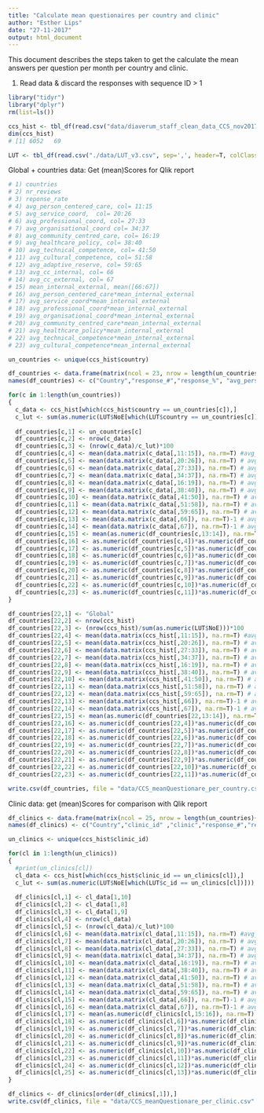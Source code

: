```yaml
---
title: "Calculate mean questionaires per country and clinic"
author: "Esther Lips"
date: "27-11-2017"
output: html_document
---
```


This document describes the steps taken to get the calculate the mean answers per question per month per country and clinic. 

1) Read data & discard the responses with sequence ID > 1


```r
library("tidyr")
library("dplyr")
rm(list=ls())
```

```r
ccs_hist <- tbl_df(read.csv("data/diaverum_staff_clean_data_CCS_nov2017.csv", sep=',', header=T, skip=2, colClasses = "character"))
dim(ccs_hist)
# [1] 6052   69

LUT <- tbl_df(read.csv("./data/LUT_v3.csv", sep=',', header=T, colClasses = "character"))
```

Global + countries data: Get (mean)Scores for Qlik report 
```r
# 1) countries
# 2) nr_reviews
# 3) reponse_rate
# 4) avg_person_centered_care, col= 11:15
# 5) avg_service_coord,  col= 20:26
# 6) avg_professional_coord, col= 27:33
# 7) avg_organisational_coord col= 34:37
# 8) avg_community_centred_care, col= 16:19
# 9) avg_healthcare_policy, col= 38:40
# 10) avg_technical_competence, col= 41:50
# 11) avg_cultural_competence, col= 51:58
# 12) avg_adaptive_reserve, col= 59:65
# 13) avg_cc_internal, col= 66
# 14) avg_cc_external, col= 67
# 15) mean_internal_external, mean([66:67])
# 16) avg_person_centered_care*mean_internal_external
# 17) avg_service_coord*mean_internal_external
# 18) avg_professional_coord*mean_internal_external
# 19) avg_organisational_coord*mean_internal_external
# 20) avg_community_centred_care*mean_internal_external
# 21) avg_healthcare_policy*mean_internal_external
# 22) avg_technical_competence*mean_internal_external
# 23) avg_cultural_competence*mean_internal_external

un_countries <- unique(ccs_hist$country)

df_countries <- data.frame(matrix(ncol = 23, nrow = length(un_countries)+1))
names(df_countries) <- c("Country","response_#","response_%", "avg_person_centered_care", "avg_service_coord", "avg_professional_coord", "avg_organisational_coord", "avg_community_centred_care", "avg_healthcare_policy", "avg_technical_competence", "avg_cultural_competence", "avg_adaptive_reserve", "avg_cc_internal", "avg_cc_internal", "mean_internal_external", "avg_person_centered_care*mean_internal_external", "avg_service_coord*mean_internal_external", "avg_professional_coord*mean_internal_external", "avg_organisational_coord*mean_internal_external", "avg_community_centred_care*mean_internal_external", "avg_healthcare_policy*mean_internal_external", "avg_technical_competence*mean_internal_external", "avg_cultural_competence*mean_internal_external")

for(c in 1:length(un_countries))
{
  c_data <- ccs_hist[which(ccs_hist$country == un_countries[c]),]
  c_lut <- sum(as.numeric(LUT$NoE[which(LUT$country == un_countries[c])]))
  
  df_countries[c,1] <- un_countries[c]
  df_countries[c,2] <- nrow(c_data)
  df_countries[c,3] <- (nrow(c_data)/c_lut)*100
  df_countries[c,4] <- mean(data.matrix(c_data[,11:15]), na.rm=T) #avg_person_centered_care
  df_countries[c,5] <- mean(data.matrix(c_data[,20:26]), na.rm=T) # avg_service_coord
  df_countries[c,6] <- mean(data.matrix(c_data[,27:33]), na.rm=T) # avg_professional_coord
  df_countries[c,7] <- mean(data.matrix(c_data[,34:37]), na.rm=T) # avg_organisational_coord
  df_countries[c,8] <- mean(data.matrix(c_data[,16:19]), na.rm=T) # avg_community_centred_care
  df_countries[c,9] <- mean(data.matrix(c_data[,38:40]), na.rm=T) # avg_healthcare_policy
  df_countries[c,10] <- mean(data.matrix(c_data[,41:50]), na.rm=T) # avg_technical_competence
  df_countries[c,11] <- mean(data.matrix(c_data[,51:58]), na.rm=T) # avg_cultural_competence
  df_countries[c,12] <- mean(data.matrix(c_data[,59:65]), na.rm=T) # avg_adaptive_reserve
  df_countries[c,13] <- mean(data.matrix(c_data[,66]), na.rm=T)-1 # avg_cc_internal
  df_countries[c,14] <- mean(data.matrix(c_data[,67]), na.rm=T)-1 # avg_cc_external
  df_countries[c,15] <- mean(as.numeric(df_countries[c,13:14]), na.rm=T) # mean internal_external
  df_countries[c,16] <- as.numeric(df_countries[c,4])*as.numeric(df_countries[c,15])
  df_countries[c,17] <- as.numeric(df_countries[c,5])*as.numeric(df_countries[c,15])
  df_countries[c,18] <- as.numeric(df_countries[c,6])*as.numeric(df_countries[c,15])
  df_countries[c,19] <- as.numeric(df_countries[c,7])*as.numeric(df_countries[c,15])
  df_countries[c,20] <- as.numeric(df_countries[c,8])*as.numeric(df_countries[c,15])
  df_countries[c,21] <- as.numeric(df_countries[c,9])*as.numeric(df_countries[c,15])
  df_countries[c,22] <- as.numeric(df_countries[c,10])*as.numeric(df_countries[c,15])
  df_countries[c,23] <- as.numeric(df_countries[c,11])*as.numeric(df_countries[c,15])
}

df_countries[22,1] <- "Global"
df_countries[22,2] <- nrow(ccs_hist)
df_countries[22,3] <- (nrow(ccs_hist)/sum(as.numeric(LUT$NoE)))*100
df_countries[22,4] <- mean(data.matrix(ccs_hist[,11:15]), na.rm=T) #avg_person_centered_care
df_countries[22,5] <- mean(data.matrix(ccs_hist[,20:26]), na.rm=T) # avg_service_coord
df_countries[22,6] <- mean(data.matrix(ccs_hist[,27:33]), na.rm=T) # avg_professional_coord
df_countries[22,7] <- mean(data.matrix(ccs_hist[,34:37]), na.rm=T) # avg_organisational_coord
df_countries[22,8] <- mean(data.matrix(ccs_hist[,16:19]), na.rm=T) # avg_community_centred_care
df_countries[22,9] <- mean(data.matrix(ccs_hist[,38:40]), na.rm=T) # avg_healthcare_policy
df_countries[22,10] <- mean(data.matrix(ccs_hist[,41:50]), na.rm=T) # avg_technical_competence
df_countries[22,11] <- mean(data.matrix(ccs_hist[,51:58]), na.rm=T) # avg_cultural_competence
df_countries[22,12] <- mean(data.matrix(ccs_hist[,59:65]), na.rm=T) # avg_adaptive_reserve
df_countries[22,13] <- mean(data.matrix(ccs_hist[,66]), na.rm=T)-1 # avg_cc_internal
df_countries[22,14] <- mean(data.matrix(ccs_hist[,67]), na.rm=T)-1 # avg_cc_external
df_countries[22,15] <- mean(as.numeric(df_countries[22,13:14]), na.rm=T) # mean internal_external
df_countries[22,16] <- as.numeric(df_countries[22,4])*as.numeric(df_countries[22,15])
df_countries[22,17] <- as.numeric(df_countries[22,5])*as.numeric(df_countries[22,15])
df_countries[22,18] <- as.numeric(df_countries[22,6])*as.numeric(df_countries[22,15])
df_countries[22,19] <- as.numeric(df_countries[22,7])*as.numeric(df_countries[22,15])
df_countries[22,20] <- as.numeric(df_countries[22,8])*as.numeric(df_countries[22,15])
df_countries[22,21] <- as.numeric(df_countries[22,9])*as.numeric(df_countries[22,15])
df_countries[22,22] <- as.numeric(df_countries[22,10])*as.numeric(df_countries[22,15])
df_countries[22,23] <- as.numeric(df_countries[22,11])*as.numeric(df_countries[22,15])

write.csv(df_countries, file = "data/CCS_meanQuestionare_per_country.csv" , row.names=F )

```

Clinic data: get (mean)Scores for comparison with Qlik report
```r
df_clinics <- data.frame(matrix(ncol = 25, nrow = length(un_countries)+1))
names(df_clinics) <- c("Country","clinic_id" ,"clinic","response_#","response_%", "avg_person_centered_care", "avg_service_coord", "avg_professional_coord", "avg_organisational_coord", "avg_community_centred_care", "avg_healthcare_policy", "avg_technical_competence", "avg_cultural_competence", "avg_adaptive_reserve", "avg_cc_internal", "avg_cc_internal", "mean_internal_external", "avg_person_centered_care*mean_internal_external", "avg_service_coord*mean_internal_external", "avg_professional_coord*mean_internal_external", "avg_organisational_coord*mean_internal_external", "avg_community_centred_care*mean_internal_external", "avg_healthcare_policy*mean_internal_external", "avg_technical_competence*mean_internal_external", "avg_cultural_competence*mean_internal_external")

un_clinics <- unique(ccs_hist$clinic_id)

for(cl in 1:length(un_clinics))
{
  #print(un_clinics[cl])
  cl_data <- ccs_hist[which(ccs_hist$clinic_id == un_clinics[cl]),]
  c_lut <- sum(as.numeric(LUT$NoE[which(LUT$c_id == un_clinics[cl])]))
  
  df_clinics[cl,1] <- cl_data[1,10]
  df_clinics[cl,2] <- cl_data[1,8]
  df_clinics[cl,3] <- cl_data[1,9]
  df_clinics[cl,4] <- nrow(cl_data)
  df_clinics[cl,5] <- (nrow(cl_data)/c_lut)*100
  df_clinics[cl,6] <- mean(data.matrix(cl_data[,11:15]), na.rm=T) #avg_person_centered_care
  df_clinics[cl,7] <- mean(data.matrix(cl_data[,20:26]), na.rm=T) # avg_service_coord
  df_clinics[cl,8] <- mean(data.matrix(cl_data[,27:33]), na.rm=T) # avg_professional_coord
  df_clinics[cl,9] <- mean(data.matrix(cl_data[,34:37]), na.rm=T) # avg_organisational_coord
  df_clinics[cl,10] <- mean(data.matrix(cl_data[,16:19]), na.rm=T) # avg_community_centred_care
  df_clinics[cl,11] <- mean(data.matrix(cl_data[,38:40]), na.rm=T) # avg_healthcare_policy
  df_clinics[cl,12] <- mean(data.matrix(cl_data[,41:50]), na.rm=T) # avg_technical_competence
  df_clinics[cl,13] <- mean(data.matrix(cl_data[,51:58]), na.rm=T) # avg_cultural_competence
  df_clinics[cl,14] <- mean(data.matrix(cl_data[,59:65]), na.rm=T) # avg_adaptive_reserve
  df_clinics[cl,15] <- mean(data.matrix(cl_data[,66]), na.rm=T)-1 # avg_cc_internal
  df_clinics[cl,16] <- mean(data.matrix(cl_data[,67]), na.rm=T)-1 # avg_cc_external
  df_clinics[cl,17] <- mean(as.numeric(df_clinics[cl,15:16]), na.rm=T) # mean internal_external
  df_clinics[cl,18] <- as.numeric(df_clinics[cl,6])*as.numeric(df_clinics[cl,17])
  df_clinics[cl,19] <- as.numeric(df_clinics[cl,7])*as.numeric(df_clinics[cl,17])
  df_clinics[cl,20] <- as.numeric(df_clinics[cl,8])*as.numeric(df_clinics[cl,17])
  df_clinics[cl,21] <- as.numeric(df_clinics[cl,9])*as.numeric(df_clinics[cl,17])
  df_clinics[cl,22] <- as.numeric(df_clinics[cl,10])*as.numeric(df_clinics[cl,17])
  df_clinics[cl,23] <- as.numeric(df_clinics[cl,11])*as.numeric(df_clinics[cl,17])
  df_clinics[cl,24] <- as.numeric(df_clinics[cl,12])*as.numeric(df_clinics[cl,17])
  df_clinics[cl,25] <- as.numeric(df_clinics[cl,13])*as.numeric(df_clinics[cl,17])
}

df_clinics <- df_clinics[order(df_clinics[,1]),]
write.csv(df_clinics, file = "data/CCS_meanQuestionare_per_clinic.csv" , row.names=F )
```